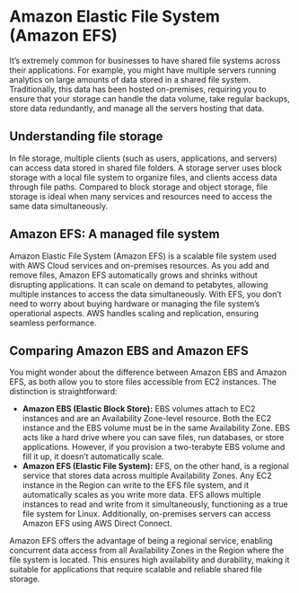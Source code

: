 # Amazon Elastic File System (Amazon EFS)

It's extremely common for businesses to have shared file systems across their applications. For example, you might have multiple servers running analytics on large amounts of data stored in a shared file system. Traditionally, this data has been hosted on-premises, requiring you to ensure that your storage can handle the data volume, take regular backups, store data redundantly, and manage all the servers hosting that data.

## Understanding file storage

In file storage, multiple clients (such as users, applications, and servers) can access data stored in shared file folders. A storage server uses block storage with a local file system to organize files, and clients access data through file paths. Compared to block storage and object storage, file storage is ideal when many services and resources need to access the same data simultaneously.

## Amazon EFS: A managed file system

Amazon Elastic File System (Amazon EFS) is a scalable file system used with AWS Cloud services and on-premises resources. As you add and remove files, Amazon EFS automatically grows and shrinks without disrupting applications. It can scale on demand to petabytes, allowing multiple instances to access the data simultaneously. With EFS, you don't need to worry about buying hardware or managing the file system's operational aspects. AWS handles scaling and replication, ensuring seamless performance.

## Comparing Amazon EBS and Amazon EFS

You might wonder about the difference between Amazon EBS and Amazon EFS, as both allow you to store files accessible from EC2 instances. The distinction is straightforward:

- **Amazon EBS (Elastic Block Store):** EBS volumes attach to EC2 instances and are an Availability Zone-level resource. Both the EC2 instance and the EBS volume must be in the same Availability Zone. EBS acts like a hard drive where you can save files, run databases, or store applications. However, if you provision a two-terabyte EBS volume and fill it up, it doesn't automatically scale.
- **Amazon EFS (Elastic File System):** EFS, on the other hand, is a regional service that stores data across multiple Availability Zones. Any EC2 instance in the Region can write to the EFS file system, and it automatically scales as you write more data. EFS allows multiple instances to read and write from it simultaneously, functioning as a true file system for Linux. Additionally, on-premises servers can access Amazon EFS using AWS Direct Connect.

Amazon EFS offers the advantage of being a regional service, enabling concurrent data access from all Availability Zones in the Region where the file system is located. This ensures high availability and durability, making it suitable for applications that require scalable and reliable shared file storage.